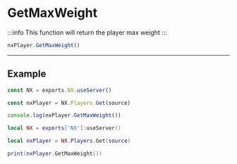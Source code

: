 
# GetMaxWeight

:::info
This function will return the player max weight
:::

```typescript
nxPlayer.GetMaxWeight()
```

---

## Example

<Tabs>
<TabItem value="ts" label="TypeScript/JavaScript">

```typescript title="/rc/server/player/player.class.ts"
const NX = exports.NX.useServer()

const nxPlayer = NX.Players.Get(source)

console.log(nxPlayer.GetMaxWeight())
```

</TabItem>
<TabItem value="lua" label="Lua">

```lua title="/rc/server/player/player.class.ts"
local NX = exports['NX']:useServer()

local nxPlayer = NX.Players.Get(source)

print(nxPlayer.GetMaxWeight())
```

</TabItem>
</Tabs>
